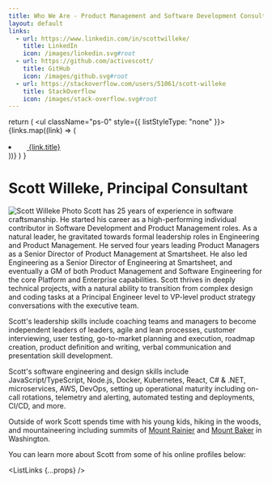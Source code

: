 ```yaml
---
title: Who We Are - Product Management and Software Development Consulting by Scott Willeke
layout: default
links:
  - url: https://www.linkedin.com/in/scottwilleke/
    title: LinkedIn
    icon: /images/linkedin.svg#root
  - url: https://github.com/activescott/
    title: GitHub
    icon: /images/github.svg#root
  - url: https://stackoverflow.com/users/51061/scott-willeke
    title: StackOverflow
    icon: /images/stack-overflow.svg#root
---
```


  return (
    <ul className="ps-0" style={{ listStyleType: "none" }}>
      {links.map((link) => (
        <li className="d-flex align-items-start mb-1" key={link.title}>
          <a href={link.url} target="_blank" className="text-decoration-none">
            <svg
              viewBox="0 0 16 16"
              width="16"
              height="16"
              className="ms-3 me-1"
            >
              <use href={link.icon}></use>
            </svg>
            {link.title}
          </a>
        </li>
      ))}
    </ul>
  )
}

# Scott Willeke, Principal Consultant

<img
  src="/images/scott-onphone-small.jpg"
  className="img-thumbnail rounded float-end"
  alt="Scott Willeke Photo"
  width={200}
/> Scott has 25 years of experience in software craftsmanship. He started his career
as a high-performing individual contributor in Software Development and Product Management
roles. As a natural leader, he gravitated towards formal leadership roles in Engineering
and Product Management. He served four years leading Product Managers as a Senior
Director of Product Management at Smartsheet. He also led Engineering as a Senior
Director of Engineering at Smartsheet, and eventually a GM of both Product Management
and Software Engineering for the core Platform and Enterprise capabilities. Scott
thrives in deeply technical projects, with a natural ability to transition from complex
design and coding tasks at a Principal Engineer level to VP-level product strategy
conversations with the executive team.

Scott's leadership skills include coaching teams and managers to become independent leaders of leaders, agile and lean processes, customer interviewing, user testing, go-to-market planning and execution, roadmap creation, product definition and writing, verbal communication and presentation skill development.

Scott's software engineering and design skills include JavaScript/TypeScript, Node.js, Docker, Kubernetes, React, C# & .NET, microservices, AWS, DevOps, setting up operational maturity including on-call rotations, telemetry and alerting, automated testing and deployments, CI/CD, and more.

Outside of work Scott spends time with his young kids, hiking in the woods, and mountaineering including summits of <a href="https://peakbagger.com/climber/Ascent.aspx?aid=1854749" target="_blank">Mount Rainier</a> and <a href="https://peakbagger.com/climber/ascent.aspx?aid=2027709" target="_blank">Mount Baker</a> in Washington.

You can learn more about Scott from some of his online profiles below:

<ListLinks {...props} />
